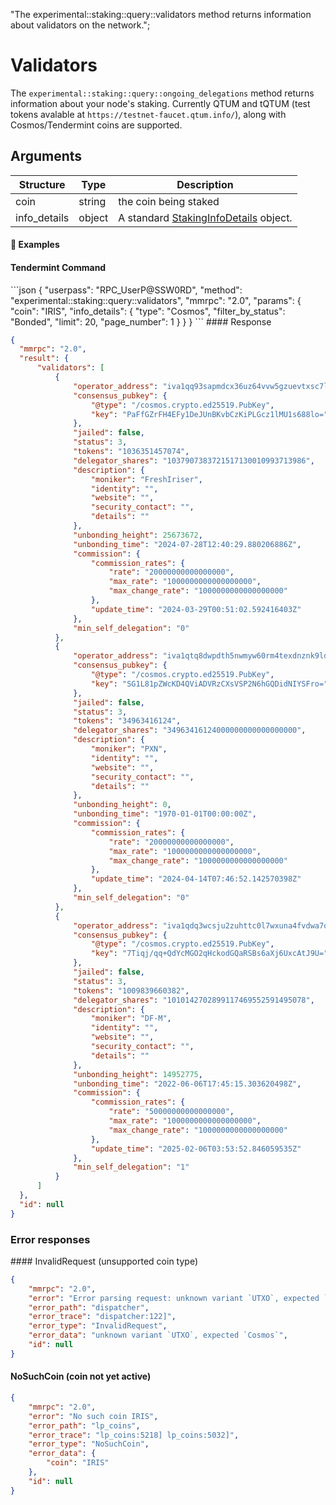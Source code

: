   "The experimental::staking::query::validators method returns information about validators on the network.";

# Validators

The `experimental::staking::query::ongoing_delegations` method returns information about your node's staking. Currently QTUM and tQTUM (test tokens avalable at `https://testnet-faucet.qtum.info/`), along with Cosmos/Tendermint coins are supported.

## Arguments

| Structure     | Type   | Description                                                                                                        |
| ------------- | ------ | ------------------------------------------------------------------------------------------------------------------ |
| coin          | string | the coin being staked                                                                                              |
| info\_details | object | A standard [StakingInfoDetails](/komodo-defi-framework/api/common_structures/wallet/#staking-info-details) object. |

#### 📌 Examples

#### Tendermint Command

<CodeGroup title="" tag="POST" label="experimental::staking::query::validators" mm2MethodDecorate="true">
  ```json
  {
    "userpass": "RPC_UserP@SSW0RD",
    "method": "experimental::staking::query::validators",
    "mmrpc": "2.0",
    "params": {
      "coin": "IRIS",
      "info_details": {
        "type": "Cosmos",
        "filter_by_status": "Bonded",
        "limit": 20,
        "page_number": 1
      }
    }
  }
  ```
</CodeGroup>

<CollapsibleSection expandedText="Hide Response" collapsedText="Show Response">
  #### Response

  ```json
  {
    "mmrpc": "2.0",
    "result": {
        "validators": [
            {
                "operator_address": "iva1qq93sapmdcx36uz64vvw5gzuevtxsc7lcfxsat",
                "consensus_pubkey": {
                    "@type": "/cosmos.crypto.ed25519.PubKey",
                    "key": "PaFfGZrFH4EFy1DeJUnBKvbCzKiPLGcz1lMU1s688lo="
                },
                "jailed": false,
                "status": 3,
                "tokens": "1036351457074",
                "delegator_shares": "1037907383721517130010993713986",
                "description": {
                    "moniker": "FreshIriser",
                    "identity": "",
                    "website": "",
                    "security_contact": "",
                    "details": ""
                },
                "unbonding_height": 25673672,
                "unbonding_time": "2024-07-28T12:40:29.880206886Z",
                "commission": {
                    "commission_rates": {
                        "rate": "20000000000000000",
                        "max_rate": "1000000000000000000",
                        "max_change_rate": "1000000000000000000"
                    },
                    "update_time": "2024-03-29T00:51:02.592416403Z"
                },
                "min_self_delegation": "0"
            },
            {
                "operator_address": "iva1qtq8dwpdth5nwmyw60rm4texdnznk9ld9dewky",
                "consensus_pubkey": {
                    "@type": "/cosmos.crypto.ed25519.PubKey",
                    "key": "SG1L81pZWcKD4QViADVRzCXsVSP2N6hGQDidNIYSFro="
                },
                "jailed": false,
                "status": 3,
                "tokens": "34963416124",
                "delegator_shares": "34963416124000000000000000000",
                "description": {
                    "moniker": "PXN",
                    "identity": "",
                    "website": "",
                    "security_contact": "",
                    "details": ""
                },
                "unbonding_height": 0,
                "unbonding_time": "1970-01-01T00:00:00Z",
                "commission": {
                    "commission_rates": {
                        "rate": "20000000000000000",
                        "max_rate": "1000000000000000000",
                        "max_change_rate": "1000000000000000000"
                    },
                    "update_time": "2024-04-14T07:46:52.142570398Z"
                },
                "min_self_delegation": "0"
            },
            {
                "operator_address": "iva1qdq3wcsju2zuhttc0l7wxuna4fvdwa7qpmkwwa",
                "consensus_pubkey": {
                    "@type": "/cosmos.crypto.ed25519.PubKey",
                    "key": "7Tiqj/qq+QdYcMGO2qHckodGQaRSBs6aXj6UxcAtJ9U="
                },
                "jailed": false,
                "status": 3,
                "tokens": "1009839660382",
                "delegator_shares": "1010142702899117469552591495078",
                "description": {
                    "moniker": "DF-M",
                    "identity": "",
                    "website": "",
                    "security_contact": "",
                    "details": ""
                },
                "unbonding_height": 14952775,
                "unbonding_time": "2022-06-06T17:45:15.303620498Z",
                "commission": {
                    "commission_rates": {
                        "rate": "50000000000000000",
                        "max_rate": "1000000000000000000",
                        "max_change_rate": "1000000000000000000"
                    },
                    "update_time": "2025-02-06T03:53:52.846059535Z"
                },
                "min_self_delegation": "1"
            }
        ]
    },
    "id": null
  }
  ```
</CollapsibleSection>

### Error responses

<CollapsibleSection expandedText="Hide Error Responses" collapsedText="Show Error Responses">
  #### InvalidRequest (unsupported coin type)

  ```json
  {
      "mmrpc": "2.0",
      "error": "Error parsing request: unknown variant `UTXO`, expected `Cosmos`",
      "error_path": "dispatcher",
      "error_trace": "dispatcher:122]",
      "error_type": "InvalidRequest",
      "error_data": "unknown variant `UTXO`, expected `Cosmos`",
      "id": null
  }
  ```

  #### NoSuchCoin (coin not yet active)

  ```json
  {
      "mmrpc": "2.0",
      "error": "No such coin IRIS",
      "error_path": "lp_coins",
      "error_trace": "lp_coins:5218] lp_coins:5032]",
      "error_type": "NoSuchCoin",
      "error_data": {
          "coin": "IRIS"
      },
      "id": null
  }
  ```
</CollapsibleSection>
